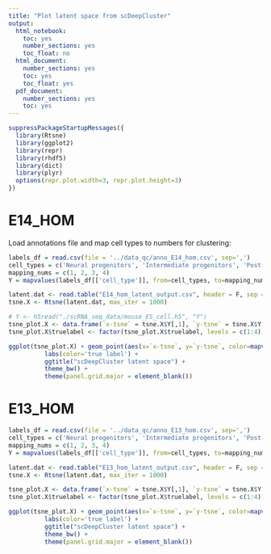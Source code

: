 ```yaml
---
title: "Plot latent space from scDeepCluster"
output:
  html_notebook:
    toc: yes
    number_sections: yes
    toc_float: no
  html_document:
    number_sections: yes
    toc: yes
    toc_float: yes
  pdf_document:
    number_sections: yes
    toc: yes
---
```


```r
suppressPackageStartupMessages({
  library(Rtsne)
  library(ggplot2)
  library(repr)
  library(rhdf5)
  library(dict)
  library(plyr)
  options(repr.plot.width=3, repr.plot.height=3)
})
```

# E14_HOM

Load annotations file and map cell types to numbers for clustering:

```r
labels_df = read.csv(file = '../data_qc/anno_E14_hom.csv', sep=',')
cell_types = c('Neural progenitors', 'Intermediate progenitors', 'Post-mitotic neurons', 'Ectopic cells')
mapping_nums = c(1, 2, 3, 4)
Y = mapvalues(labels_df[['cell_type']], from=cell_types, to=mapping_nums)
```


```r
latent.dat <- read.table("E14_hom_latent_output.csv", header = F, sep = ",")
tsne.X <- Rtsne(latent.dat, max_iter = 1000)
```

```r
# Y <- h5read("./scRNA_seq_data/mouse_ES_cell.h5", "Y")
tsne_plot.X <- data.frame(`x-tsne` = tsne.X$Y[,1], `y-tsne` = tsne.X$Y[,2], truelabel = Y, check.names = F)
tsne_plot.X$truelabel <- factor(tsne_plot.X$truelabel, levels = c(1:4))
```

```r
ggplot(tsne_plot.X) + geom_point(aes(x=`x-tsne`, y=`y-tsne`, color=mapvalues(truelabel, from=mapping_nums, to=cell_types)), size=0.5) +
          labs(color='true label') +
          ggtitle("scDeepCluster latent space") +
          theme_bw() +
          theme(panel.grid.major = element_blank())
```



# E13_HOM

```r
labels_df = read.csv(file = '../data_qc/anno_E13_hom.csv', sep=',')
cell_types = c('Neural progenitors', 'Intermediate progenitors', 'Post-mitotic neurons', 'Ectopic cells')
mapping_nums = c(1, 2, 3, 4)
Y = mapvalues(labels_df[['cell_type']], from=cell_types, to=mapping_nums)

latent.dat <- read.table("E13_hom_latent_output.csv", header = F, sep = ",")
tsne.X <- Rtsne(latent.dat, max_iter = 1000)

tsne_plot.X <- data.frame(`x-tsne` = tsne.X$Y[,1], `y-tsne` = tsne.X$Y[,2], truelabel = Y, check.names = F)
tsne_plot.X$truelabel <- factor(tsne_plot.X$truelabel, levels = c(1:4))

ggplot(tsne_plot.X) + geom_point(aes(x=`x-tsne`, y=`y-tsne`, color=mapvalues(truelabel, from=mapping_nums, to=cell_types)), size=0.5) +
          labs(color='true label') +
          ggtitle("scDeepCluster latent space") +
          theme_bw() +
          theme(panel.grid.major = element_blank())
```

